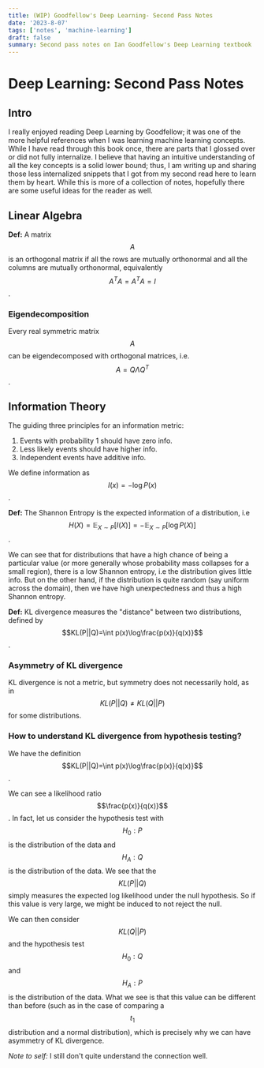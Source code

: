 ```yaml
---
title: (WIP) Goodfellow's Deep Learning- Second Pass Notes
date: '2023-8-07'
tags: ['notes', 'machine-learning']
draft: false
summary: Second pass notes on Ian Goodfellow's Deep Learning textbook
---
```


# Deep Learning: Second Pass Notes

## Intro

I really enjoyed reading Deep Learning by Goodfellow; it was one of the more helpful references when I was learning machine learning concepts.
While I have read through this book once, there are parts that I glossed over or did not fully internalize. I believe that having an intuitive
understanding of all the key concepts is a solid lower bound; thus, I am writing up and sharing those less internalized snippets that I got from my second read here
to learn them by heart. While this is more of a collection of notes, hopefully there are some useful ideas for the reader as well.

## Linear Algebra

**Def:** A matrix $$A$$ is an orthogonal matrix if all the rows are mutually orthonormal and all the columns are mutually orthonormal, equivalently $$A^{T}A=A^{T}A=I$$.

### Eigendecomposition

Every real symmetric matrix $$A$$ can be eigendecomposed with orthogonal matrices, i.e. $$A=Q\Lambda Q^{T}$$.

## Information Theory

The guiding three principles for an information metric:

1. Events with probability 1 should have zero info.
2. Less likely events should have higher info.
3. Independent events have additive info.

We define information as $$I(x)=-\log P(x)$$.

**Def:** The Shannon Entropy is the expected information of a distribution, i.e $$H(X)=\mathbb{E}_{X\sim P}[I(X)]=-\mathbb{E}_{X\sim P}[\log P(X)]$$.

We can see that for distributions that have a high chance of being a particular value (or more generally whose probability mass collapses for a small region), there is a low Shannon entropy, i.e the distribution gives little info. But on the other hand, if the distribution is quite random (say uniform across the domain), then we have high unexpectedness and thus a high Shannon entropy.

**Def:** KL divergence measures the "distance" between two distributions, defined by $$KL(P||Q)=\int p(x)\log\frac{p(x)}{q(x)}$$.

### Asymmetry of KL divergence

KL divergence is not a metric, but symmetry does not necessarily hold, as in $$KL(P||Q) \ne KL(Q||P)$$ for some distributions.

### How to understand KL divergence from hypothesis testing?

We have the definition $$KL(P||Q)=\int p(x)\log\frac{p(x)}{q(x)}$$.

We can see a likelihood ratio $$\frac{p(x)}{q(x)}$$. In fact, let us consider the hypothesis test with $$H_{0}:P$$ is the distribution of the data and $$H_{A}:Q$$ is the distribution of the data. We see that the $$KL(P||Q)$$ simply measures the expected log likelihood under the null hypothesis. So if this value is very large, we might be induced to not reject the null.

We can then consider $$KL(Q||P)$$ and the hypothesis test $$H_{0}:Q$$ and $$H_{A}:P$$ is the distribution of the data. What we see is that this value can be different than before (such as in the case of comparing a $$t_{1}$$ distribution and a normal distribution), which is precisely why we can have asymmetry of KL divergence.

_Note to self:_ I still don't quite understand the connection well.
